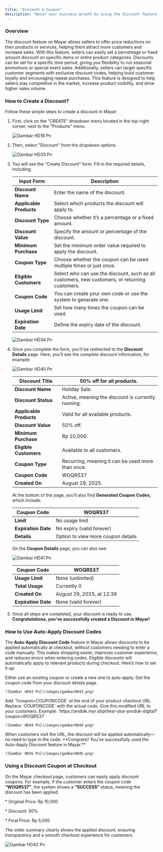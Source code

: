 ```yaml
---
title: "Discount & Coupon"
description: "Boost your business growth by using the discount feature on Mayar to attract and retain more customers!"
---
```


### Overview

The discount feature on Mayar allows sellers to offer price reductions on their products or services, helping them attract more customers and increase sales. With this feature, sellers can easily set a percentage or fixed amount discount on specific items or entire product categories. Discounts can be set for a specific time period, giving you flexibility to run seasonal promotions or special event sales. Additionally, sellers can target specific customer segments with exclusive discount codes, helping build customer loyalty and encouraging repeat purchases. This feature is designed to help sellers stay competitive in the market, increase product visibility, and drive higher sales volume.

### How to Create a Discount?

Follow these simple steps to create a discount in Mayar:

1. First, click on the "CREATE" dropdown menu located in the top-right corner, next to the "Products" menu.

   ![Gambar HD18 Pn](/images/gambarHD18.png)
2. Then, select "Discount" from the dropdown options.

   ![Gambar HD33 Pn](/images/gambarHD33.png)
3. You will see the "Create Discount" form. Fill in the required details, including: 

   | Input Form              | Description                                                                                    |
   | ----------------------- | ---------------------------------------------------------------------------------------------- |
   | **Discount Name**       | Enter the name of the discount.                                                                |
   | **Applicable Products** | Select which products the discount will apply to.                                              |
   | **Discount Type**       | Choose whether it’s a percentage or a fixed amount.                                            |
   | **Discount Value**      | Specify the amount or percentage of the discount.                                              |
   | **Minimum Purchase**    | Set the minimum order value required to apply the discount.                                    |
   | **Coupon Type**         | Choose whether the coupon can be used multiple times or just once.                             |
   | **Eligible Customers**  | Select who can use the discount, such as all customers, new customers, or returning customers. |
   | **Coupon Code**         | You can create your own code or use the system to generate one.                                |
   | **Usage Limit**         | Set how many times the coupon can be used.                                                     |
   | **Expiration Date**     | Define the expiry date of the discount.                                                        |

   ![Gambar HD34 Pn](/images/gambarHD34.png)
4. Once you complete the form, you’ll be redirected to the **Discount Details** page. Here, you’ll see the complete discount information, for example:

   ![Gambar HD40 Pn](/images/gambarHD40.png)

   | **Discount Title**      | 50% off for all products.                          |
   | ----------------------- | -------------------------------------------------- |
   | **Discount Name**       | Holiday Sale.                                      |
   | **Discount Status**     | Active, meaning the discount is currently running. |
   | **Applicable Products** | Valid for all available products.                  |
   | **Discount Value**      | 50% off.                                           |
   | **Minimum Purchase**    | Rp 10,000.                                         |
   | **Eligible Customers**  | Available to all customers.                        |
   | **Coupon Type**         | Recurring, meaning it can be used more than once.  |
   | **Coupon Code**         | WOQRS37                                            |
   | **Created On**          | August 29, 2025.                                   |

   At the bottom of the page, you’ll also find **Generated Coupon Codes,** which include:

   | **Coupon Code**     | WOQRS37                            |
   | ------------------- | ---------------------------------- |
   | **Limit**           | No usage limit                     |
   | **Expiration Date** | No expiry (valid forever)          |
   | **Details**         | Option to view more coupon details |

   On the **Coupon Details** page, you can also see:

   ![Gambar HD41 Pn](/images/gambarHD41.png)

   | **Coupon Code**     | WOQRS37                   |
   | ------------------- | ------------------------- |
   | **Usage Limit**     | None (unlimited)          |
   | **Total Usage**     | Currently 0               |
   | **Created On**      | August 29, 2025, at 12:39 |
   | **Expiration Date** | None (valid forever)      |
5. Once all steps are completed, your discount is ready to use. **Congratulations, you’ve successfully created a Discount in Mayar\!**

### How to Use Auto-Apply Discount Codes

The **Auto-Apply Discount Code** feature in Mayar allows discounts to be applied automatically at checkout, without customers needing to enter a code manually. This makes shopping easier, improves customer experience, and reduces errors when entering codes. Eligible discounts will automatically apply to relevant products during checkout. Here’s how to set it up:

<Steps>
  <Step title="Create a Discount">
    Either use an existing coupon or create a new one to auto-apply.
  </Step>
  <Step title="Copy the Coupon Code">
    Get the coupon code from your discount details page.

    ![Gambar HD43 Pn](/images/gambarHD43.png)
  </Step>
  <Step title="Edit Checkout URL">
    Add `?coupon=COUPONCODE` at the end of your product checkout URL. Replace `COUPONCODE` with the actual code.
  </Step>
  <Step title="Share the URL">
    Give this modified URL to your customers. Example: `https://andiak.myr.id/pl/test-uiux-produk-digital?coupon=WOQRS37`

    ![Gambar HD44 Pn](/images/gambarHD44.png)
  </Step>
  <Step title="Checkout Process">
    When customers visit the URL, the discount will be applied automatically—no need to type in the code. **Congrats\! You’ve successfully used the Auto-Apply Discount feature in Mayar.**

    ![Gambar HD45 Pn](/images/gambarHD45.png)
  </Step>
</Steps>

### Using a Discount Coupon at Checkout

On the Mayar checkout page, customers can easily apply discount coupons. For example, if the customer enters the coupon code **“WOQRS37”**, the system shows a **“SUCCESS”** status, meaning the discount has been applied.

\* Original Price: Rp 10,000

\* Discount: 50%

\* Final Price: Rp 5,000

The order summary clearly shows the applied discount, ensuring transparency and a smooth checkout experience for customers.

![Gambar HD42 Pn](/images/gambarHD42.png)